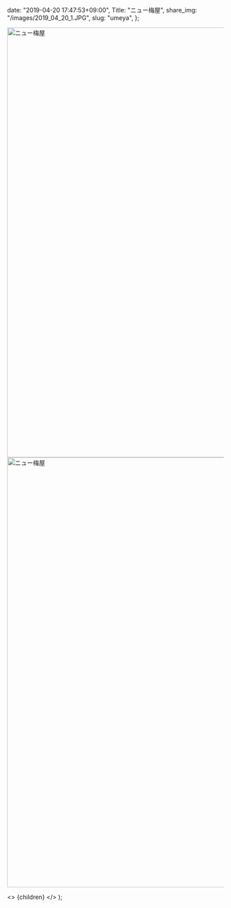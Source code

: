 
  date: "2019-04-20 17:47:53+09:00",
  Title: "ニュー梅屋",
  share_img: "/images/2019_04_20_1.JPG",
  slug: "umeya",
};

<img src="/images/2019_04_20_1.JPG" alt="ニュー梅屋" width="1500" height="1000" />

<img src="/images/2019_04_20_2.JPG" alt="ニュー梅屋" width="1500" height="1000" />

  <>
    <Head>
      <title>{meta.Title} | 異郷好実</title>
    </Head>
    <PostLayout meta={meta}>{children}</PostLayout>
  </>
);
